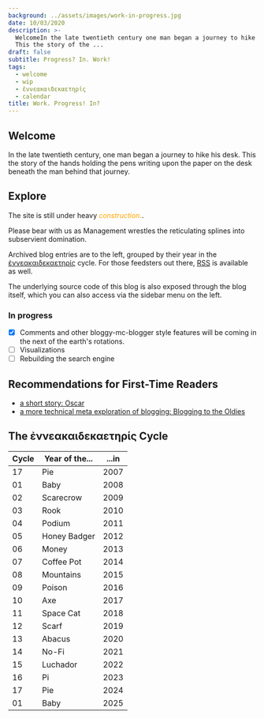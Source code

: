 ```yaml
---
background: ../assets/images/work-in-progress.jpg
date: 10/03/2020
description: >-
  WelcomeIn the late twentieth century one man began a journey to hike his desk
  This the story of the ...
draft: false
subtitle: Progress? In. Work!
tags:
  - welcome
  - wip
  - ἐννεακαιδεκαετηρίς
  - calendar
title: Work. Progress! In?
---
```

  
## Welcome  
  
In the late twentieth century, one man began a journey to hike his desk. This the story of the hands holding the pens writing upon the paper on the desk beneath the man behind that journey.  
  
## Explore  
  
The site is still under heavy <i style="color: orange;" class="fa fa-gear">construction.</i>.  
  
Please bear with us as Management wrestles the reticulating splines into subservient domination.  
  
Archived blog entries are to the left, grouped by their year in the [ἐννεακαιδεκαετηρίς](https://en.wikipedia.org/wiki/Metonic_cycle) cycle. For those feedsters out there, [RSS](/rss.xml) is available as well.  
  
The underlying source code of this blog is also exposed through the blog itself, which you can also access via the sidebar menu on the left.  
  
### In progress  
  
- [x] Comments and other bloggy-mc-blogger style features will be coming in the next of the earth's rotations.  
- [ ] Visualizations  
- [ ] Rebuilding the search engine  
  
## Recommendations for First-Time Readers  
  
- [a short story: Oscar](/2020/oscar)  
- [a more technical meta exploration of blogging: Blogging to the Oldies](/2020/blogging_to_the_oldies)  
  
## The ἐννεακαιδεκαετηρίς Cycle  
  
| Cycle| Year of the...|...in |  
|------|---------------|------|  
| 17   | Pie           | 2007 |  
| 01   | Baby          | 2008 |  
| 02   | Scarecrow     | 2009 |  
| 03   | Rook          | 2010 |  
| 04   | Podium        | 2011 |  
| 05   | Honey Badger  | 2012 |  
| 06   | Money         | 2013 |  
| 07   | Coffee Pot    | 2014 |  
| 08   | Mountains     | 2015 |  
| 09   | Poison        | 2016 |  
| 10   | Axe           | 2017 |  
| 11   | Space Cat     | 2018 |  
| 12   | Scarf         | 2019 |  
| 13   | Abacus        | 2020 |  
| 14   | No-Fi         | 2021 |  
| 15   | Luchador      | 2022 |  
| 16   | Pi            | 2023 |  
| 17   | Pie           | 2024 |  
| 01   | Baby          | 2025 |  

